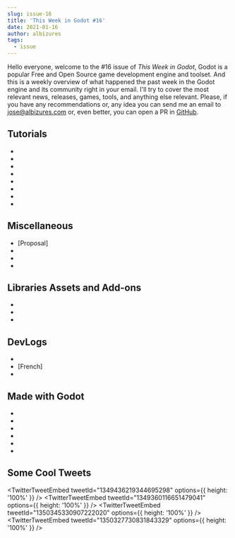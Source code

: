 ```yaml
---
slug: issue-16
title: 'This Week in Godot #16'
date: 2021-01-16
author: albizures
tags:
  - issue
---
```



Hello everyone, welcome to the #16 issue of _This Week in Godot_, Godot is a popular Free and Open Source game development engine and toolset. And this is a weekly overview of what happened the past week in the Godot engine and its community right in your email. I'll try to cover the most relevant news, releases, games, tools, and anything else relevant. Please, if you have any recommendations or, any idea you can send me an email to jose@albizures.com or, even better, you can open a PR in [GitHub](https://github.com/albizures/ThisWeekInGodot).

## Tutorials

- <PostLink
  	type="youtube"
  	label="Analogue clock on Windows Desktop - 88 lines/1 script - Step-by-step GDScript guide"
  	link="https://youtu.be/JO_KcINei50"
  />
- <PostLink
  	type="youtube"
  	source="https://github.com/bitbrain/godot-tutorials/tree/main/procedural-caves"
  	label="Procedural cave generation in under 6 minutes! Godot 3.2 Tutorial"
  	link="https://youtu.be/lFIBn8kJ-IM"
  />
- <PostLink
  	type="youtube"
  	source="https://github.com/PhilipWee/godot_3d_physics_tutorial/tree/feature-fullVariableDemo"
  	label="Godot RigidBody variables explained in 3 MINUTES"
  	link="https://youtu.be/1vWYPPwve_I"
  />
- <PostLink
  	type="article"
  	source="https://github.com/ericdsw/bullet_spawner_test"
  	label="HowTo: Drawing a metric ton of bullets in Godot"
  	link="https://worldeater-dev.itch.io/bittersweet-birthday/devlog/210789/howto-drawing-a-metric-ton-of-bullets-in-godot"
  />
- <PostLink
  	type="youtube"
  	label="How to Make Melee Combat in Godot"
  	link="https://youtu.be/dBvfwLxoY3I"
  />
- <PostLink
  	type="youtube"
  	label="How to Make a Server Map | Godot Dedicated Server #17"
  	link="https://youtu.be/fU9VHp-kmqM"
  />
- <PostLink
  	type="youtube"
  	label="How to Make Smooth Menu Transitions in Godot"
  	link="https://youtu.be/3lgjj7Wccyw"
  />
- <PostLink
  	type="youtube"
  	label="Godot Autotile Tutorial - Build your own auto tileset in Godot Engine"
  	link="https://youtu.be/RGkkTlsU2tM"
  />

## Miscellaneous

- [Proposal] <PostLink
    label="Redesign how Undo/Redo works to make it more predictable"
    link="https://github.com/godotengine/godot-proposals/issues/2109"
  />
- <PostLink
  	type="article"
  	label="Godotes #4 - Game Jams (Part 1)"
  	link="https://godotes.com/issues/godotes-4-1"
  />
- <PostLink
  	label="Unity VS Godot: How Do They Compare?"
  	link="https://tilvids.com/videos/watch/5ed5e258-01db-434b-ae5a-9ea2d6c1413a"
  />
- <PostLink
  	type="youtube"
  	label="Is Godot the BEST game engine for you"
  	link="https://youtu.be/Kj3nBtpcOWQ"
  />

## Libraries Assets and Add-ons

- <PostLink
  	source="https://github.com/CaptainProton42/godot-quickenv"
  	label="QuickEnv: a tiny plugin for the Godot Engine allows you to load a custom scene as an environment in the 3D editor."
  	link="https://github.com/CaptainProton42/godot-quickenv"
  />
- <PostLink
  	source=" https://github.com/DrMoriarty/nativelib-cli"
  	label="NativeLib: a binary package management system for Godot Engine"
  	link="https://drmoriarty.github.io/nativelib/"
  />
- <PostLink
  	label="2D mirror effect"
  	link="https://godotshaders.com/shader/2d-mirror-effect/"
  />

## DevLogs

- <PostLink
  	type="article"
  	label="Infinite Terrain in Godot - Indie Game Devlog #1"
  	link="https://youtu.be/uiLs6XmVGr0"
  />
- [French] <PostLink
    type="youtube"
    label="Godot Devlog: Effets spéciaux"
    link="https://youtu.be/qhl1jBkaoDY"
  />
- <PostLink
  	type="youtube"
  	label="One Month of Progress on My game in 4 Minutes with Memes | The Untitled Game Devlog 2"
  	link="https://youtu.be/Sn9j-RDfD5k"
  />

## Made with Godot

- <PostLink
  	label="EVERSTEAD: a relaxed 3D homestead sandbox simulation game"
  	link="https://eversteadgame.itch.io/release"
  />
- <PostLink
  	label="PixelOver: a software to transform your arts to pixel arts as best as possible."
  	link="https://deakcor.itch.io/pixelover"
  />
- <PostLink
  	label="8bunner: a 8-Bit simple infinite runner with increasing difficulty"
  	link="https://tntc-lab.itch.io/8bunner"
  />
- <PostLink
  	source="https://github.com/markopolojorgensen/github-gameoff-2020"
  	label="Yuna and the Moonstealers"
  	link="https://fouriertransformer.itch.io/yuna-and-the-moonstealers"
  />
- <PostLink
  	label="Chick 'n Sword: play as a chicken with a sword"
  	link="https://warrrkus.itch.io/chick-n-sword"
  />
- <PostLink
  	label="Antibody: a twin stick shooter/Metroidvania puzzle game."
  	link="https://jhyde.itch.io/antibody"
  />

## Some Cool Tweets

<TwitterTweetEmbed tweetId="1349436219344695298" options={{ height: '100%' }} />
<TwitterTweetEmbed tweetId="1349360116651479041" options={{ height: '100%' }} />
<TwitterTweetEmbed tweetId="1350345330907222020" options={{ height: '100%' }} />
<TwitterTweetEmbed tweetId="1350327730831843329" options={{ height: '100%' }} />
